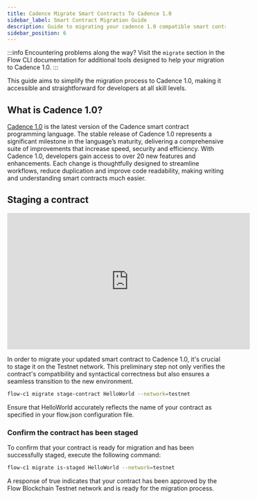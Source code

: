 ```yaml
---
title: Cadence Migrate Smart Contracts To Cadence 1.0
sidebar_label: Smart Contract Migration Guide
description: Guide to migrating your cadence 1.0 compatible smart contracts
sidebar_position: 6
---
```


:::info
Encountering problems along the way? Visit the `migrate` section in the Flow CLI documentation for additional tools designed to help your migration to Cadence 1.0.
:::

This guide aims to simplify the migration process to Cadence 1.0, making it accessible and straightforward for developers at all skill levels.

## What is Cadence 1.0?

[Cadence 1.0](https://flow.com/upgrade/crescendo/cadence-1) is the latest version of the Cadence smart contract programming language. The stable release of Cadence 1.0 represents a significant milestone in the language’s maturity, delivering a comprehensive suite of improvements that increase speed, security and efficiency. With Cadence 1.0, developers gain access to over 20 new features and enhancements. Each change is thoughtfully designed to streamline workflows, reduce duplication and improve code readability, making writing and understanding smart contracts much easier.

## Staging a contract

<iframe
  width="560"
  height="315"
  src="https://www.youtube.com/embed/vhdP1kv_Ooc"
  title="YouTube video player"
  frameborder="0"
  allow="accelerometer; autoplay; clipboard-write; encrypted-media; gyroscope; picture-in-picture"
  allowfullscreen
></iframe>

In order to migrate your updated smart contract to Cadence 1.0, it's crucial to stage it on the Testnet network. This preliminary step not only verifies the contract's compatibility and syntactical correctness but also ensures a seamless transition to the new environment.

```bash
flow-c1 migrate stage-contract HelloWorld --network=testnet
```

Ensure that HelloWorld accurately reflects the name of your contract as specified in your flow.json configuration file.

### Confirm the contract has been staged

To confirm that your contract is ready for migration and has been successfully staged, execute the following command:

```bash
flow-c1 migrate is-staged HelloWorld --network=testnet
```

A response of true indicates that your contract has been approved by the Flow Blockchain Testnet network and is ready for the migration process.
